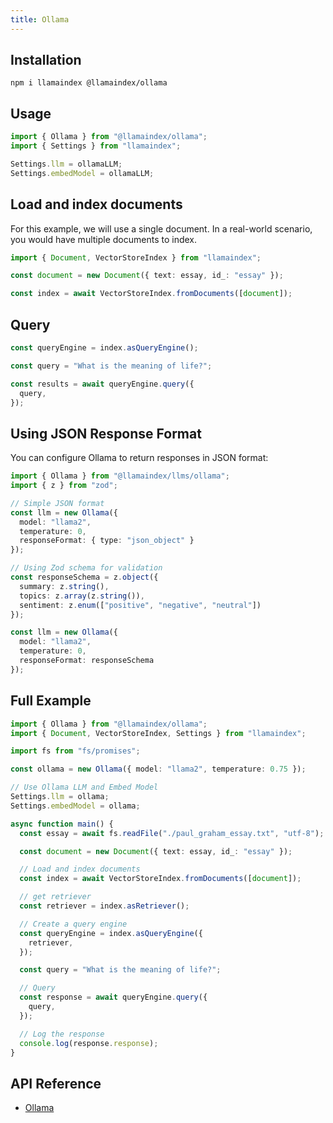 ```yaml
---
title: Ollama
---
```


## Installation

```package-install
npm i llamaindex @llamaindex/ollama
```

## Usage

```ts
import { Ollama } from "@llamaindex/ollama";
import { Settings } from "llamaindex";

Settings.llm = ollamaLLM;
Settings.embedModel = ollamaLLM;
```

## Load and index documents

For this example, we will use a single document. In a real-world scenario, you would have multiple documents to index.

```ts
import { Document, VectorStoreIndex } from "llamaindex";

const document = new Document({ text: essay, id_: "essay" });

const index = await VectorStoreIndex.fromDocuments([document]);
```

## Query

```ts
const queryEngine = index.asQueryEngine();

const query = "What is the meaning of life?";

const results = await queryEngine.query({
  query,
});
```

## Using JSON Response Format

You can configure Ollama to return responses in JSON format:

```ts
import { Ollama } from "@llamaindex/llms/ollama";
import { z } from "zod";

// Simple JSON format
const llm = new Ollama({ 
  model: "llama2", 
  temperature: 0,
  responseFormat: { type: "json_object" }
});

// Using Zod schema for validation
const responseSchema = z.object({
  summary: z.string(),
  topics: z.array(z.string()),
  sentiment: z.enum(["positive", "negative", "neutral"])
});

const llm = new Ollama({ 
  model: "llama2", 
  temperature: 0,
  responseFormat: responseSchema  
});
```

## Full Example

```ts
import { Ollama } from "@llamaindex/ollama";
import { Document, VectorStoreIndex, Settings } from "llamaindex";

import fs from "fs/promises";

const ollama = new Ollama({ model: "llama2", temperature: 0.75 });

// Use Ollama LLM and Embed Model
Settings.llm = ollama;
Settings.embedModel = ollama;

async function main() {
  const essay = await fs.readFile("./paul_graham_essay.txt", "utf-8");

  const document = new Document({ text: essay, id_: "essay" });

  // Load and index documents
  const index = await VectorStoreIndex.fromDocuments([document]);

  // get retriever
  const retriever = index.asRetriever();

  // Create a query engine
  const queryEngine = index.asQueryEngine({
    retriever,
  });

  const query = "What is the meaning of life?";

  // Query
  const response = await queryEngine.query({
    query,
  });

  // Log the response
  console.log(response.response);
}
```

## API Reference

- [Ollama](/typescript/framework-api-reference/classes/ollama/)
